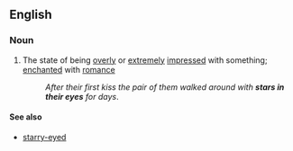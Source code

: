 ==English==

===Noun===
{{en-noun|head=[[star]]s [[in]] [[one's]] [[eye]]s|-}}

# {{context|idiomatic|figuratively|lang=en}} The state of being [[overly]] or [[extremely]] [[impressed]] with something; [[enchanted]] with [[romance]]
#: ''After their first kiss the pair of them walked around with '''stars in their eyes''' for days''.

====See also====
* [[starry-eyed]]
